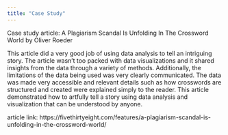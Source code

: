 ```yaml
---
title: "Case Study"
---
```


Case study article: A Plagiarism Scandal Is Unfolding In The Crossword World by Oliver Roeder

This article did a very good job of using data analysis to tell an intriguing story. The article wasn't too packed with data visualizations and it shared insights from the data through a variety of methods. Additionally, the limitations of the data being used was very clearly communicated. The data was made very accessible and relevant details such as how crosswords are structured and created were explained simply to the reader. This article demonstrated how to artfully tell a story using data analysis and visualization that can be understood by anyone.

article link: https://fivethirtyeight.com/features/a-plagiarism-scandal-is-unfolding-in-the-crossword-world/
